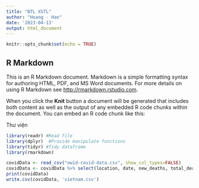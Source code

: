 ```yaml
---
title: "BTL XSTL"
author: "Hoang - Hao"
date: '2023-04-13'
output: html_document
---
```


```r
knitr::opts_chunk$set(echo = TRUE)
```

## R Markdown

This is an R Markdown document. Markdown is a simple formatting syntax for authoring HTML, PDF, and MS Word documents. For more details on using R Markdown see <http://rmarkdown.rstudio.com>.

When you click the **Knit** button a document will be generated that includes both content as well as the output of any embedded R code chunks within the document. You can embed an R code chunk like this:

Thư viện
```r
library(readr) #Read file
library(dplyr)  #Provide manipulate functions
library(tidyr) #Tidy dataframe
library(rmarkdown)
```

```r
covidData <- read_csv("owid-covid-data.csv", show_col_types=FALSE)
covidData <- covidData %>% select(location, date, new_deaths, total_deaths, new_cases, total_cases, new_tests, total_tests, positive_rate, people_fully_vaccinated, icu_patients, hosp_patients, reproduction_rate, population, ) %>% filter(location == 'Vietnam')
print(covidData)
write.csv(covidData, 'vietnam.csv')
```
